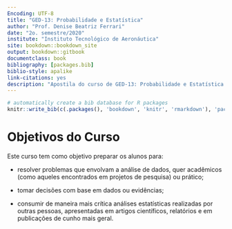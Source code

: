 ```yaml
--- 
Encoding: UTF-8
title: "GED-13: Probabilidade e Estatística"
author: "Prof. Denise Beatriz Ferrari"
date: "2o. semestre/2020"
institute: "Instituto Tecnológico de Aeronáutica"
site: bookdown::bookdown_site
output: bookdown::gitbook
documentclass: book
bibliography: [packages.bib]
biblio-style: apalike
link-citations: yes
description: "Apostila do curso de GED-13: Probabilidade e Estatística."
---
```



```r
# automatically create a bib database for R packages
knitr::write_bib(c(.packages(), 'bookdown', 'knitr', 'rmarkdown'), 'packages.bib')
```

# Objetivos do Curso {-}

Este curso tem como objetivo preparar os alunos para:

+ resolver problemas que envolvam a análise de dados, quer acadêmicos (como aqueles encontrados em projetos de pesquisa) ou prático;

+ tomar decisões com base em dados ou evidências;  

+ consumir de maneira mais crítica análises estatísticas realizadas por outras pessoas, apresentadas em artigos científicos, relatórios e em publicações de cunho mais geral.
